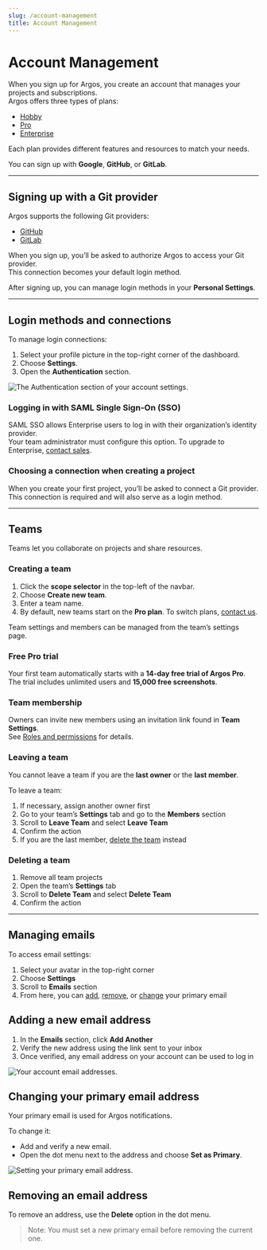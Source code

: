 ```yaml
---
slug: /account-management
title: Account Management
---
```


# Account Management

When you sign up for Argos, you create an account that manages your projects and subscriptions.  
Argos offers three types of plans:

- [Hobby](/pricing-plans#hobby-plan)
- [Pro](/pricing-plans#pro-plan)
- [Enterprise](/pricing-plans#enterprise-plan)

Each plan provides different features and resources to match your needs.

You can sign up with **Google**, **GitHub**, or **GitLab**.

---

## Signing up with a Git provider

Argos supports the following Git providers:

- [GitHub](/github)
- [GitLab](/gitlab)

When you sign up, you’ll be asked to authorize Argos to access your Git provider.  
This connection becomes your default login method.

After signing up, you can manage login methods in your **Personal Settings**.

---

## Login methods and connections

To manage login connections:

1. Select your profile picture in the top-right corner of the dashboard.
2. Choose **Settings**.
3. Open the **Authentication** section.

![The Authentication section of your account settings.](./account-management/authentication.png)

### Logging in with SAML Single Sign-On (SSO)

SAML SSO allows Enterprise users to log in with their organization’s identity provider.  
Your team administrator must configure this option. To upgrade to Enterprise, [contact sales](/contact-us).

### Choosing a connection when creating a project

When you create your first project, you’ll be asked to connect a Git provider.  
This connection is required and will also serve as a login method.

---

## Teams

Teams let you collaborate on projects and share resources.

### Creating a team

1. Click the **scope selector** in the top-left of the navbar.
2. Choose **Create new team**.
3. Enter a team name.
4. By default, new teams start on the **Pro plan**. To switch plans, [contact us](/contact-us).

Team settings and members can be managed from the team’s settings page.

### Free Pro trial

Your first team automatically starts with a **14-day free trial of Argos Pro**.  
The trial includes unlimited users and **15,000 free screenshots**.

### Team membership

Owners can invite new members using an invitation link found in **Team Settings**.  
See [Roles and permissions](/team-members-and-roles#owner-role) for details.

### Leaving a team

You cannot leave a team if you are the **last owner** or the **last member**.

To leave a team:

1. If necessary, assign another owner first
2. Go to your team’s **Settings** tab and go to the **Members** section
3. Scroll to **Leave Team** and select **Leave Team**
4. Confirm the action
5. If you are the last member, [delete the team](#deleting-a-team) instead

### Deleting a team

1. Remove all team projects
2. Open the team’s **Settings** tab
3. Scroll to **Delete Team** and select **Delete Team**
4. Confirm the action

---

## Managing emails

To access email settings:

1. Select your avatar in the top-right corner
2. Choose **Settings**
3. Scroll to **Emails** section
4. From here, you can [add](#adding-a-new-email-address), [remove](#removing-an-email-address), or [change](#changing-your-primary-email-address) your primary email

## Adding a new email address

1. In the **Emails** section, click **Add Another**
2. Verify the new address using the link sent to your inbox
3. Once verified, any email address on your account can be used to log in

![Your account email addresses.](./account-management/email-management.png)

## Changing your primary email address

Your primary email is used for Argos notifications.

To change it:

- Add and verify a new email.
- Open the dot menu next to the address and choose **Set as Primary**.

![Setting your primary email address.](./account-management/set-email-as-primary.png)

## Removing an email address

To remove an address, use the **Delete** option in the dot menu.

> Note: You must set a new primary email before removing the current one.
